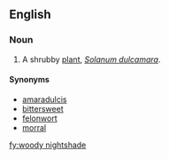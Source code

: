 ==English==
===Noun===
{{en-noun|head=[[woody]] [[nightshade]]}}

# {{context|herbalism|lang=en}} A shrubby [[plant]], ''[[Solanum dulcamara]]''.

====Synonyms====
*[[amaradulcis]]
*[[bittersweet]]
*[[felonwort]]
*[[morral]]

[[fy:woody nightshade]]